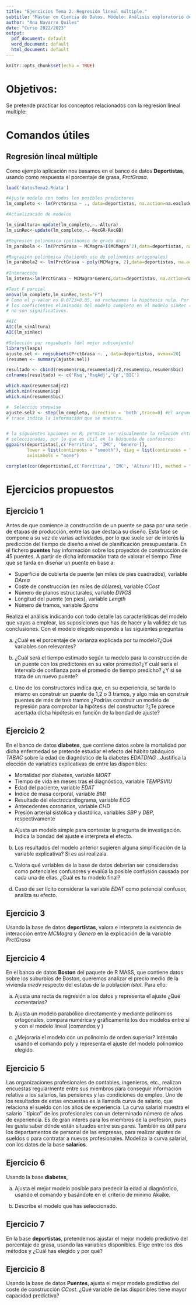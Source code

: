 ```yaml
---
title: "Ejercicios Tema 2. Regresión lineal múltiple."
subtitle: "Máster en Ciencia de Datos. Módulo: Análisis exploratorio de datos"
author: "Ana Navarro Quiles"
date: "Curso 2022/2023"
output:
  pdf_document: default
  word_document: default
  html_document: default
---
```


```r
knitr::opts_chunk$set(echo = TRUE)
```

# Objetivos: 

Se pretende practicar los conceptos relacionados con la regresión lineal multiple:

\begin{itemize}
	\item Ajuste e interpretración de la recta de regresión lineal múltiple.
	\item Utilidad del modelo y de los predictores.
	\item Interacción entre predictores y regresión polinómica.
	\item Criterios de comparación y selección de modelos.
	
\end{itemize}

# Comandos útiles

## Regresión lineal múltiple

Como ejemplo aplicación nos basamos en el banco de datos **Deportistas**, usando como respuesta el porcentaje de grasa, _PrctGrasa_.



```r
load('datosTema2.Rdata')
```

```r


#Ajuste modelo con todos los posibles predictores
lm_completo <- lm(PrctGrasa ~ ., data=deportistas, na.action=na.exclude) 

#Actualización de modelos

lm_sinAltura<-update(lm_completo,~.-Altura)
lm_sinRec<-update(lm_completo,~.-RecGR-RecGB)

#Regresión polinómica (polinomio de grado dos)
lm_parábola <- lm(PrctGrasa ~ MCMagra+I(MCMagra^2),data=deportistas, na.action=na.exclude)

#Regrasión polinómica (haciendo uso de polinomios ortogonales)
lm_parábola2 <- lm(PrctGrasa ~ poly(MCMagra, 2),data=deportistas, na.action=na.exclude) 
                   
#Interacción
lm_intera<-lm(PrctGrasa ~ MCMagra*Genero,data=deportistas, na.action=na.exclude)

#Test F parcial
anova(lm_completo,lm_sinRec,test="F") 
# Como el p-valor es 0.6723>0.05, no rechazamos la hipótesis nula. Por lo que 
# los coeficientes eliminados del modelo completo en el modelo sinRec (RecGR y RecGB)
# no son significativos.

#AIC
AIC(lm_sinAltura)
AIC(lm_sinRec)

#Selección por regsubsets (del mejor subconjunto)
library(leaps)
ajuste.sel <- regsubsets(PrctGrasa ~. , data=deportistas, nvmax=20)
(resumen <- summary(ajuste.sel))

resultado <- cbind(resumen$rsq,resumen$adjr2,resumen$cp,resumen$bic)
colnames(resultado) <- c('Rsq','RsqAdj','Cp','BIC')

which.max(resumen$adjr2)
which.min(resumen$cp)
which.min(resumen$bic)

#  Selección stepwise
ajuste.sel2 <- step(lm_completo, direction = 'both',trace=0) #El argumento 
# trace indica la información que se muestra.


# la siguientes opciones en R, permite ver visualmente la relación entre las variables 
# seleccionadas, por lo que es útil en la búsqueda de confusores:
ggpairs(deportistas[,c('Ferritina', 'IMC', 'Genero')],
        lower = list(continuous = "smooth"), diag = list(continuous = "barDiag"), 
        axisLabels = "none")

corrplot(cor(deportistas[,c('Ferritina', 'IMC', 'Altura')]), method = "number", tl.col = "black")
```



# Ejercicios propuestos 

## Ejercicio 1
Antes de que comience la construcción de un puente se pasa por una serie de etapas de producción, entre las que destaca su diseño. Esta fase se compone a su vez de varias actividades, por lo que suele ser de interés la predicción del tiempo de diseño a nivel de planificación presupuestaria. En el fichero **puentes** hay información sobre los proyectos de construcción de 45 puentes. A partir de dicha información trata de valorar el tiempo _Time_ que se tarda en diseñar un puente en base a:

* Superficie de cubierta de puente (en miles de pies cuadrados), variable _DArea_
* Coste de construcción (en miles de dólares), variable _CCost_
* Número de planos estructurales, variable _DWGS_
* Longitud del puente (en pies), variable _Length_
* Número de tramos, variable _Spans_

Realiza el análisis indicando con todo detalle las características del modelo que vayas a emplear, las suposiciones que has de hacer y la validez de tus conclusiones. Con el modelo elegido responde a las siguientes preguntas


a) ¿Cuál es el porcentaje de varianza explicada por tu modelo?¿Qué variables son relevantes?

b) ¿Cuál será el tiempo estimado según tu modelo para la construcción de un puente con los predictores en su valor promedio?¿Y cuál sería el intervalo de confianza para el promedio de tiempo predicho? ¿Y si se trata de un nuevo puente?

c) Uno de los constructores indica que, en su experiencia, se tarda lo mismo en construir un puente de 1,2 o 3 tramos, y algo más en construir puentes de más de tres tramos ¿Podrías construir un modelo de regresión para comprobar la hipótesis del constructor ?¿Te parece acertada dicha hipótesis en función de la bondad de ajuste?





## Ejercicio 2

En el banco de datos **diabetes**, que contiene datos sobre la mortalidad por dicha enfermedad se pretende estudiar el efecto del hábito tabáquico _TABAC_ sobre la edad de diagnóstico de la diabetes _EDATDIAG_ . Justifica la elección de variables explicativas de entre las disponibles:

* Mortalidad por diabetes, variable _MORT_
* Tiempo de vida en meses tras el diagnóstico, variable _TEMPSVIU_
* Edad del paciente, variable _EDAT_
* Índice de masa corporal, variable _BMI_
* Resultado del electrocardiograma, variable _ECG_
* Antecedentes coronarios, variable _CHD_
* Presión arterial sistólica y diastólica, variables _SBP_ y _DBP_, respectivamente


a)  Ajusta un modelo simple para contestar la pregunta de investigación.  Indica la bondad del ajuste e interpreta el efecto. 

b) Los resultados del modelo anterior sugieren alguna simplificación de la variable explicativa? Si es así realizala. 

c) Valora qué variables de la base de datos deberían ser consideradas como potenciales confusores y evalúa la posible confusión causada por cada una de ellas. ¿Cuál es tu modelo final?


d) Caso de ser lícito considerar la variable _EDAT_ como potencial confusor, analiza su efecto.




## Ejercicio 3

Usando la base de datos **deportistas**, valora e interpreta la existencia de interacción entre _MCMagra_ y _Genero_ en la explicación de la variable _PrctGrasa_ 


## Ejercicio 4

En el banco de datos **Boston** del paquete de R MASS, que contiene datos sobre los suburbios de Boston,
queremos analizar el precio medio de la vivienda _medv_ respecto del estatus de la población _lstat_. Para ello:

 a) Ajusta una recta de regresión a los datos y representa el ajuste ¿Qué comentarías?
 
 
 b) Ajusta un modelo parabólico directamente y mediante polinomios ortogonales, compara numérica y gráficamente  los dos modelos entre sí y con el modelo lineal (comandos \texttt{anova} y \texttt{AIC})
 
 
 c) ¿Mejoraría el modelo con un polinomio de orden superior? Inténtalo usando el comando poly y representa el ajuste del modelo polinómico elegido.
 
## Ejercicio 5

Las organizaciones profesionales de contables, ingenieros, etc., realizan encuestas regularmente entre sus miembros para conseguir información relativa a los salarios, las pensiones y las condiciones de empleo. Uno de los resultados de estas encuestas es la llamada curva de salario, que relaciona el sueldo con los años de experiencia. La curva salarial muestra el salario ``típico'' de los profesionales con un determinado número de años de experiencia. Es de gran interés para los miembros de la profesión, pues les gusta saber dónde están situados entre sus pares. También es útil para los departamentos de personal de las empresas, para realizar ajustes de sueldos o para contratar a nuevos profesionales. Modeliza la curva salarial, con los datos de la base **salarios**.

## Ejercicio 6

Usando la base **diabetes**, 

a) Ajusta el mejor modelo posible para predecir la edad al diagnóstico, usando el comando \texttt{regsubset} y basándote en el criterio de mínimo Akaike.


b) Describe el modelo que has seleccionado. 



## Ejercicio 7

En la base **deportistas**, pretendemos ajustar el mejor modelo predictivo del porcentaje de grasa, usando las variables disponibles. Elige entre los dos métodos \texttt{regsubsets} y \texttt{step} ¿Cuál has elegido y por qué?



## Ejercicio 8

Usando la base de datos **Puentes**, ajusta el mejor modelo predictivo del coste de construcción _CCost_. ¿Qué variable de las disponibles tiene mayor capacidad predictiva?






